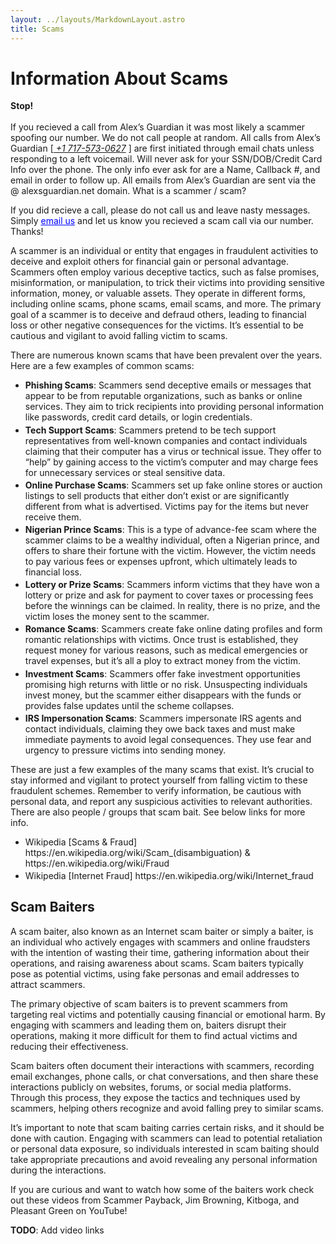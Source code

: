 ```yaml
---
layout: ../layouts/MarkdownLayout.astro
title: Scams
---
```



# Information About Scams

<Notification type="error">
  <Icon name="ion:warning-outline" />
  <p>
    <strong>Stop!</strong> <br></br>If you recieved a call from Alex’s Guardian it was most likely a scammer spoofing our number. We do not call people at random. All calls from Alex’s Guardian [<u><em> +1 717-573-0627</em></u> ] are first initiated through email chats unless responding to a left voicemail. Will never ask for your SSN/DOB/Credit Card Info over the phone. The only info ever ask for are a Name, Callback #, and email in order to follow up. All emails from Alex’s Guardian are sent via the @ alexsguardian.net domain.
What is a scammer / scam?
  </p>
</Notification>

<Notification type="tip">
  <Icon name="mdi:head-lightbulb-outline" />
  <p>
    If you did recieve a call, please do not call us and leave nasty messages. Simply <a style="color: blue" href="mailto:info@alexsguardian.net?subject=I Recieved A Scam Call" target="_blank">email us</a> and let us know you recieved a scam call via our number. Thanks!
  </p>
</Notification>

A scammer is an individual or entity that engages in fraudulent activities to deceive and exploit others for financial gain or personal advantage. Scammers often employ various deceptive tactics, such as false promises, misinformation, or manipulation, to trick their victims into providing sensitive information, money, or valuable assets. They operate in different forms, including online scams, phone scams, email scams, and more. The primary goal of a scammer is to deceive and defraud others, leading to financial loss or other negative consequences for the victims. It’s essential to be cautious and vigilant to avoid falling victim to scams.

There are numerous known scams that have been prevalent over the years. Here are a few examples of common scams:
<div>
    <ul style="display: flex; flex-direction: column; gap: 0.2rem;">
        <li>
            <Icon name="mdi:dots-circle" style="display: inline"></Icon> <strong>Phishing Scams</strong>: 
            Scammers send deceptive emails or messages that appear to be from reputable organizations, such as banks or online services. They aim to trick recipients into providing personal information like passwords, credit card details, or login credentials.
        </li>
        <li>
            <Icon name="mdi:dots-circle" style="display: inline"></Icon> <strong>Tech Support Scams</strong>: 
            Scammers pretend to be tech support representatives from well-known companies and contact individuals claiming that their computer has a virus or technical issue. They offer to “help” by gaining access to the victim’s computer and may charge fees for unnecessary services or steal sensitive data.
        </li>
        <li>    
            <Icon name="mdi:dots-circle" style="display: inline"></Icon> <strong>Online Purchase Scams</strong>: 
            Scammers set up fake online stores or auction listings to sell products that either don’t exist or are significantly different from what is advertised. Victims pay for the items but never receive them.
        </li>
        <li>
            <Icon name="mdi:dots-circle" style="display: inline"></Icon> <strong>Nigerian Prince Scams</strong>: 
            This is a type of advance-fee scam where the scammer claims to be a wealthy individual, often a Nigerian prince, and offers to share their fortune with the victim. However, the victim needs to pay various fees or expenses upfront, which ultimately leads to financial loss.
        </li>
        <li>
            <Icon name="mdi:dots-circle" style="display: inline"></Icon> <strong>Lottery or Prize Scams</strong>: 
            Scammers inform victims that they have won a lottery or prize and ask for payment to cover taxes or processing fees before the winnings can be claimed. In reality, there is no prize, and the victim loses the money sent to the scammer.
        </li>
        <li>
            <Icon name="mdi:dots-circle" style="display: inline"></Icon> <strong>Romance Scams</strong>: 
            Scammers create fake online dating profiles and form romantic relationships with victims. Once trust is established, they request money for various reasons, such as medical emergencies or travel expenses, but it’s all a ploy to extract money from the victim.
        </li>
        <li>
            <Icon name="mdi:dots-circle" style="display: inline"></Icon> <strong>Investment Scams</strong>: 
            Scammers offer fake investment opportunities promising high returns with little or no risk. Unsuspecting individuals invest money, but the scammer either disappears with the funds or provides false updates until the scheme collapses.
        </li>
        <li>
            <Icon name="mdi:dots-circle" style="display: inline"></Icon> <strong>IRS Impersonation Scams</strong>: 
            Scammers impersonate IRS agents and contact individuals, claiming they owe back taxes and must make immediate payments to avoid legal consequences. They use fear and urgency to pressure victims into sending money.
        </li>
    </ul>
</div>

These are just a few examples of the many scams that exist. It’s crucial to stay informed and vigilant to protect yourself from falling victim to these fraudulent schemes. Remember to verify information, be cautious with personal data, and report any suspicious activities to relevant authorities. There are also people / groups that scam bait. See below links for more info.
<div>
    <ul style="display: flex; flex-direction: column; gap: 0.2rem;">
    <li>
        <Icon name="mdi:dots-circle" style="display: inline"></Icon> Wikipedia [Scams & Fraud] https://en.wikipedia.org/wiki/Scam_(disambiguation) & https://en.wikipedia.org/wiki/Fraud
    </li>
    <li>
        <Icon name="mdi:dots-circle" style="display: inline"></Icon> Wikipedia [Internet Fraud] https://en.wikipedia.org/wiki/Internet_fraud
    </li>
    </ul>
</div>

## Scam Baiters

A scam baiter, also known as an Internet scam baiter or simply a baiter, is an individual who actively engages with scammers and online fraudsters with the intention of wasting their time, gathering information about their operations, and raising awareness about scams. Scam baiters typically pose as potential victims, using fake personas and email addresses to attract scammers.

The primary objective of scam baiters is to prevent scammers from targeting real victims and potentially causing financial or emotional harm. By engaging with scammers and leading them on, baiters disrupt their operations, making it more difficult for them to find actual victims and reducing their effectiveness.

Scam baiters often document their interactions with scammers, recording email exchanges, phone calls, or chat conversations, and then share these interactions publicly on websites, forums, or social media platforms. Through this process, they expose the tactics and techniques used by scammers, helping others recognize and avoid falling prey to similar scams.

It’s important to note that scam baiting carries certain risks, and it should be done with caution. Engaging with scammers can lead to potential retaliation or personal data exposure, so individuals interested in scam baiting should take appropriate precautions and avoid revealing any personal information during the interactions.

If you are curious and want to watch how some of the baiters work check out these videos from Scammer Payback, Jim Browning, Kitboga, and Pleasant Green on YouTube!

**TODO**: Add video links
